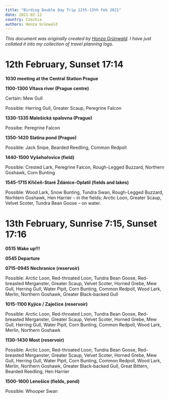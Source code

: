 ```yaml
---
title: "Birding Double Day Trip 12th-13th Feb 2021"
date: 2021-02-12
country: Czechia
authors: Honza Grünwald
---
```


*This document was originally created by [Honza Grünwald](https://ebird.org/profile/OTIwMTgz/world). I have just collated it into my collection of travel planning logs.*

# 12th February, Sunset 17:14

**1030 meeting at the Central Station Prague**

**1100-1300 Vltava river (Prague centre)**

Certain: Mew Gull

Possible: Herring Gull, Greater Scaup, Peregrine Falcon

**1330-1335 Malešická spalovna (Prague)**

Possibe: Peregrine Falcon

**1350-1420 Slatina pond (Prague)**

Possible: Jack Snipe, Bearded Reedling, Common Redpoll

**1440-1500 Vyšehořovice (field)**

Possible: Crested Lark, Peregrine Falcon, Rough-Legged Buzzard, Northern Goshawk, Corn Bunting

**1545-1715 Křičeň-Staré Ždánice-Oplatil (fields and lakes)**

Possible: Wood Lark, Snow Bunting, Tundra Swan, Rough-Legged Buzzard, Norhtern Goshawk, Hen Harrier – in the fields; Arctic Loon, Greater Scaup, Velvet Scoter, Tundra Bean Goose – on water.

# 13th February, Sunrise 7:15, Sunset 17:16

**0515 Wake up!!!**

**0545 Departure**

**0715-0945 Nechranice (reservoir)**

Possible: Arctic Loon, Red-throated Loon, Tundra Bean Goose, Red-breasted Merganster, Greater Scaup, Velvet Scoter, Horned Grebe, Mew Gull, Herring Gull, Water Pipit, Corn Bunting, Common Redpoll, Wood Lark, Merlin, Northern Goshawk, Greater Black-backed Gull

**1015-1100 Kyjice / Zaječice (reservoir)**

Possible: Arctic Loon, Red-throated Loon, Tundra Bean Goose, Red-breasted Merganster, Greater Scaup, Velvet Scoter, Horned Grebe, Mew Gull, Herring Gull, Water Pipit, Corn Bunting, Common Redpoll, Wood Lark, Merlin, Northern Goshawk

**1130-1430 Most (reservoir)**

Possible: Arctic Loon, Red-throated Loon, Tundra Bean Goose, Red-breasted Merganster, Greater Scaup, Velvet Scoter, Horned Grebe, Mew Gull, Herring Gull, Water Pipit, Corn Bunting, Common Redpoll, Wood Lark, Merlin, Northern Goshawk, Greater Black-backed Gull, Great Bittern, Bearded Reedling, Hen Harrier

**1500-1600 Lenešice (fields, pond)**

Possible: Whooper Swan
